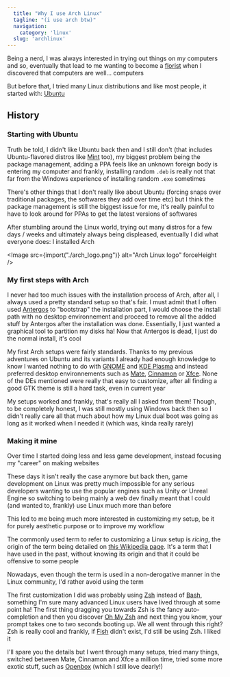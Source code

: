 ```yaml
---
  title: "Why I use Arch Linux"
  tagline: "(i use arch btw)"
  navigation:
    category: 'linux'
  slug: 'archlinux'
---
```


Being a nerd, I was always interested in trying out things on my computers and so, eventually that lead to me wanting to become a [florist](/wiki/floristry/intro) when I discovered that computers are well... computers

But before that, I tried many Linux distributions and like most people, it started with: [Ubuntu](https://ubuntu.com/)

## History

### Starting with Ubuntu

Truth be told, I didn't like Ubuntu back then and I still don't (that includes Ubuntu-flavored distros like [Mint](https://linuxmint.com/) too), my biggest problem being the package management, adding a PPA feels like an unknown foreign body is entering my computer and frankly, installing random `.deb` is really not that far from the Windows experience of installing random `.exe` sometimes

There's other things that I don't really like about Ubuntu (forcing snaps over traditional packages, the softwares they add over time etc) but I think the package management is still the biggest issue for me, it's really painful to have to look around for PPAs to get the latest versions of softwares

After stumbling around the Linux world, trying out many distros for a few days / weeks and ultimately always being displeased, eventually I did what everyone does: I installed Arch

<Image src={import("./arch_logo.png")} alt="Arch Linux logo" forceHeight />

### My first steps with Arch

I never had too much issues with the installation process of Arch, after all, I always used a pretty standard setup so that's fair. I must admit that I often used [Antergos](https://en.wikipedia.org/wiki/Antergos) to "bootstrap" the installation part, I would choose the install path with no desktop environnement and proceed to remove all the added stuff by Antergos after the installation was done. Essentially, I just wanted a graphical tool to partition my disks ha! Now that Antergos is dead, I just do the normal install, it's cool

My first Arch setups were fairly standards. Thanks to my previous adventures on Ubuntu and its variants I already had enough knowledge to know I wanted nothing to do with [GNOME](https://en.wikipedia.org/wiki/GNOME) and [KDE Plasma](https://en.wikipedia.org/wiki/KDE_Plasma) and instead preferred desktop environnements such as [Mate](https://mate-desktop.org/), [Cinnamon](https://github.com/linuxmint/Cinnamon) or [Xfce](https://xfce.org/). None of the DEs mentioned were really that easy to customize, after all finding a good GTK theme is still a hard task, even in current year

My setups worked and frankly, that's really all I asked from them! Though, to be completely honest, I was still mostly using Windows back then so I didn't really care all that much about how my Linux dual boot was going as long as it worked when I needed it (which was, kinda really rarely)

### Making it mine

Over time I started doing less and less game development, instead focusing my "career" on making websites

These days it isn't really the case anymore but back then, game development on Linux was pretty much impossible for any serious developers wanting to use the popular engines such as Unity or Unreal Engine so switching to being mainly a web dev finally meant that I could (and wanted to, frankly) use Linux much more than before

This led to me being much more interested in customizing my setup, be it for purely aesthetic purpose or to improve my workflow

The commonly used term to refer to customizing a Linux setup is _ricing_, the origin of the term being detailed on [this Wikipedia page](https://en.wikipedia.org/wiki/Rice_burner). It's a term that I have used in the past, without knowing its origin and that it could be offensive to some people

Nowadays, even though the term is used in a non-derogative manner in the Linux community, I'd rather avoid using the term

The first customization I did was probably using [Zsh](https://www.zsh.org/) instead of [Bash](https://www.gnu.org/software/bash/), something I'm sure many advanced Linux users have lived through at some point ha! The first thing dragging you towards Zsh is the fancy auto-completion and then you discover [Oh My Zsh](https://github.com/ohmyzsh/ohmyzsh) and next thing you know, your prompt takes one to two seconds booting up. We all went through this right? Zsh is really cool and frankly, if [Fish](https://fishshell.com/) didn't exist, I'd still be using Zsh. I liked it

I'll spare you the details but I went through many setups, tried many things, switched between Mate, Cinnamon and Xfce a million time, tried some more exotic stuff, such as [Openbox](http://openbox.org/wiki/Main_Page) (which I still love dearly!)
